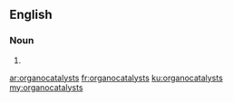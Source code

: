 ==English==

===Noun===
{{head|en|plural}}

# {{plural of|organocatalyst|lang=en|nocat=1}}

[[ar:organocatalysts]]
[[fr:organocatalysts]]
[[ku:organocatalysts]]
[[my:organocatalysts]]
